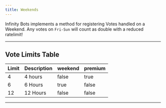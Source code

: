 ```yaml
---
title: Weekends
---
```


Infinity Bots implements a method for registering Votes handled on a Weekend.
Any votes on `Fri-Sun` will count as double with a reduced ratelimit!

---

## Vote Limits Table

| Limit | Description  | weekend   | premium |
| ----- | ------------ | --------- | ------- |
| 4     | 4 hours      | false     | true    |
| 6     | 6 Hours      | true      | false   |
| 12    | 12 Hours     | false     | false   |

---
